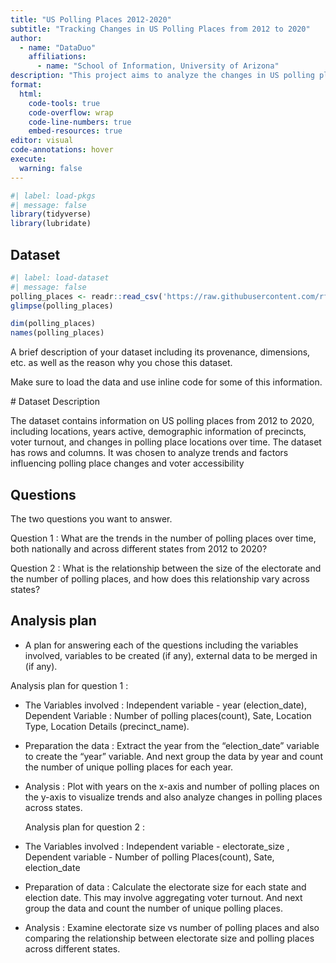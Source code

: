 ```yaml
---
title: "US Polling Places 2012-2020"
subtitle: "Tracking Changes in US Polling Places from 2012 to 2020"
author: 
  - name: "DataDuo"
    affiliations:
      - name: "School of Information, University of Arizona"
description: "This project aims to analyze the changes in US polling places over the period from 2012 to 2020, examining trends and shifts in polling location availability at the county level."
format:
  html:
    code-tools: true
    code-overflow: wrap
    code-line-numbers: true
    embed-resources: true
editor: visual
code-annotations: hover
execute:
  warning: false
---
```


```r
#| label: load-pkgs
#| message: false
library(tidyverse)
library(lubridate)
```

## Dataset

```r
#| label: load-dataset
#| message: false
polling_places <- readr::read_csv('https://raw.githubusercontent.com/rfordatascience/tidytuesday/master/data/2024/2024-01-16/polling_places.csv')
glimpse(polling_places)

dim(polling_places)
names(polling_places)
```

A brief description of your dataset including its provenance, dimensions, etc. as well as the reason why you chose this dataset.

Make sure to load the data and use inline code for some of this information.

\# Dataset Description

The dataset contains information on US polling places from 2012 to 2020, including locations, years active, demographic information of precincts, voter turnout, and changes in polling place locations over time. The dataset has rows and columns. It was chosen to analyze trends and factors influencing polling place changes and voter accessibility

## Questions

The two questions you want to answer.

Question 1 : What are the trends in the number of polling places over time, both nationally and across different states from 2012 to 2020?

Question 2 : What is the relationship between the size of the electorate and the number of polling places, and how does this relationship vary across states?

## Analysis plan

-   A plan for answering each of the questions including the variables involved, variables to be created (if any), external data to be merged in (if any).

Analysis plan for question 1 :

-   The Variables involved : Independent variable - year (election_date), Dependent Variable : Number of polling places(count), Sate, Location Type, Location Details (precinct_name).

-   Preparation the data : Extract the year from the "election_date" variable to create the "year" variable. And next group the data by year and count the number of unique polling places for each year.

-   Analysis : Plot with years on the x-axis and number of polling places on the y-axis to visualize trends and also analyze changes in polling places across states.

    Analysis plan for question 2 :

-   The Variables involved : Independent variable - electorate_size , Dependent variable - Number of polling Places(count), Sate, election_date

-   Preparation of data : Calculate the electorate size for each state and election date. This may involve aggregating voter turnout. And next group the data and count the number of unique polling places.

-   Analysis : Examine electorate size vs number of polling places and also comparing the relationship between electorate size and polling places across different states.

